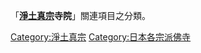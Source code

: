 {{Commons category|Temples of Shin Buddhism}}
「'''[[淨土真宗|淨土真宗]]寺院'''」關連項目之分類。

[[Category:淨土真宗|Category:淨土真宗]]
[[Category:日本各宗派佛寺|Category:日本各宗派佛寺]]